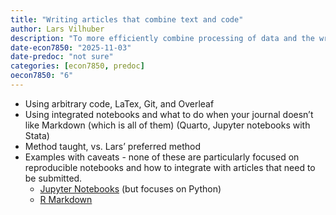 ```yaml
---
title: "Writing articles that combine text and code"
author: Lars Vilhuber
description: "To more efficiently combine processing of data and the writing up of results, a few methods exist. Word is not one of them. We discuss the pros and cons of various methods."
date-econ7850: "2025-11-03"
date-predoc: "not sure"
categories: [econ7850, predoc]
oecon7850: "6"
---
```


- Using arbitrary code, LaTex, Git, and Overleaf
- Using integrated notebooks and what to do when your journal doesn't like Markdown (which is all of them) (Quarto, Jupyter notebooks with Stata)
- Method taught, vs. Lars' preferred method
- Examples with caveats - none of these are particularly focused on reproducible notebooks and how to integrate with articles that need to be submitted.
  - [Jupyter Notebooks](https://datacarpentry.github.io/python-ecology-lesson/jupyter_notebooks.html) (but focuses on Python)
  - [R Markdown](https://rmarkdown.rstudio.com/lesson-1.html)
